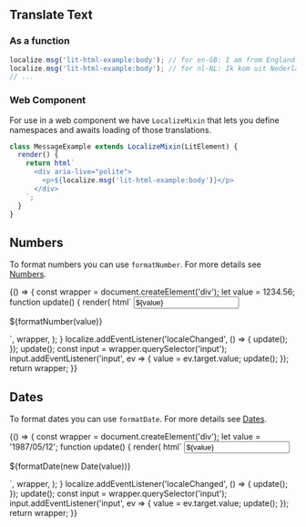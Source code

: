 
<Meta title="Localize/Features Overview" />

<Story name="Translate text"></Story>

## Translate Text

### As a function

<Story id="localize-system-internals--as-function" />

```js
localize.msg('lit-html-example:body'); // for en-GB: I am from England
localize.msg('lit-html-example:body'); // for nl-NL: Ik kom uit Nederland
// ...
```

### Web Component

For use in a web component we have `LocalizeMixin` that lets you define namespaces and awaits loading of those translations.

<Story id="localize-system-internals--web-component" />

```js
class MessageExample extends LocalizeMixin(LitElement) {
  render() {
    return html`
      <div aria-live="polite">
        <p>${localize.msg('lit-html-example:body')}</p>
      </div>
    `;
  }
}
```

## Numbers

To format numbers you can use `formatNumber`. For more details see [Numbers](?path=/docs/localize-system-numbers--formatting).

<Story name="Numbers">
  {() => {
    const wrapper = document.createElement('div');
    let value = 1234.56;
    function update() {
      render(
        html`
          <input type="text" value=${value} />
          <p>${formatNumber(value)}</p>
          <sb-locale-switcher></sb-locale-switcher>
        `,
        wrapper,
      );
    }
    localize.addEventListener('localeChanged', () => {
      update();
    });
    update();
    const input = wrapper.querySelector('input');
    input.addEventListener('input', ev => {
      value = ev.target.value;
      update();
    });
    return wrapper;
  }}
</Story>

## Dates

To format dates you can use `formatDate`. For more details see [Dates](?path=/docs/localize-system-dates--formatting).

<Story name="Dates">
  {() => {
    const wrapper = document.createElement('div');
    let value = '1987/05/12';
    function update() {
      render(
        html`
          <input type="text" value=${value} />
          <p>${formatDate(new Date(value))}</p>
          <sb-locale-switcher></sb-locale-switcher>
        `,
        wrapper,
      );
    }
    localize.addEventListener('localeChanged', () => {
      update();
    });
    update();
    const input = wrapper.querySelector('input');
    input.addEventListener('input', ev => {
      value = ev.target.value;
      update();
    });
    return wrapper;
  }}
</Story>
